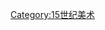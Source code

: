 {{Commons category|15th-century sculptures}}
{{Sculpture category|century=15}}
[[Category:15世纪美术|Category:15世纪美术]]